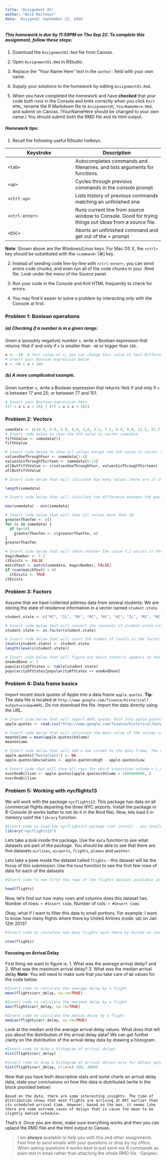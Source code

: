 ```yaml
---
title: "Assignment 01"
author: "Nick Reitnour"
date: 'Assigned: September 22, 2016'
---
```


##### This homework is due by **11:59PM on Thu Sep 22**.  To complete this assignment, follow these steps:

1. Download the `Assignment01.Rmd` file from Canvas.

2. Open `Assignment01.Rmd` in RStudio.

3. Replace the "Your Name Here" text in the `author:` field with your own name.

4. Supply your solutions to the homework by editing `Assignment01.Rmd`.

5. When you have completed the homework and have **checked** that your code both runs in the Console and knits correctly when you click `Knit HTML`, rename the R Markdown file to `Assignment01_YourNameHere.Rmd`, and submit on Canvas.  (YourNameHere should be changed to your own name.) You should submit both the RMD file and its html output.

##### Homework tips:

1. Recall the following useful RStudio hotkeys.

Keystroke | Description
----------|-------------
`<tab>` | Autocompletes commands and filenames, and lists arguments for functions.
`<up>` | Cycles through previous commands in the console prompt
`<ctrl-up>` | Lists history of previous commands matching an unfinished one
`<ctrl-enter>` | Runs current line from source window to Console. Good for trying things out ideas from a source file.
`<ESC>` | Aborts an unfinished command and get out of the + prompt

**Note**: Shown above are the Windows/Linux keys.  For Mac OS X, the `<ctrl>` key should be substituted with the `<command>` (&#8984;) key.

2. Instead of sending code line-by-line with `<ctrl-enter>`, you can send entire code chunks, and even run all of the code chunks in your .Rmd file. Look under the <Chunks> menu of the Source panel.

3. Run your code in the Console and Knit HTML frequently to check for errors.

4. You may find it easier to solve a problem by interacting only with the Console at first. 

### Problem 1: Boolean operations

##### (a) Checking if a number is in a given range. 

Given a (possibly negative) number `x`, write a Boolean expression that returns `TRUE` if and only if `x` is smaller than `-40` or bigger than `105`.  

```r
x <- -50  # Test value of x, you can change this value to test different scenarios
# Insert your Boolean expression below
x < -40 | x > 105

```

##### (b) A more complicated example.

Given number `x`, write a Boolean expression that returns `TRUE` if and only if `x` is between 17 and 25; or between 77 and 101.  

```r
# Insert your Boolean expression here
(17 < x & x < 25) | (77 < x & x < 101)
```

### Problem 2: Vectors

```r
somedata <- c(10.4, 9.8, 5.6, 4,9, 2,4, 3.1, 7.2, 6.4, 8.8, 12.5, 21.7)
# Insert code below to show the 5th value in vector somedata
fifthValue <- somedata[5]
fifthValue

# Insert code below to show all values except the 5th value in vector somedata
valuesOneThroughFour <- somedata[1:4]
valuesSixThroughThirteen <- somedata[6:13]
allButFifthValue <- c(valuesOneThroughFour, valuesSixThroughThirteen)
allButFifthValue

# Insert code below that will calculate how many values there are in the vector somedata

length(somedata)

# Insert code below that will calculate the difference between the maximum value and the minimum value in the vector somedata

max(somedata) - min(somedata)

# Insert code below that will show all values more than 10
greaterThanTen <- c()
for (v in somedata) {
  if (v>10)
    greaterThanTen <- c(greaterThanTen, v)
}
greaterThanTen

# Insert code below that will check whether the value 7.2 exists in the vector somedata or not. Code should output TRUE or FALSE depending upon whether the value exists or not in the vector.
magicNumber <- 7.2
itExists <- FALSE
matchTest <- match(somedata, magicNumber, FALSE)
if (sum(matchTest) > 0)
  itExists <- TRUE
itExists


```

### Problem 3: Factors

Assume that we have collected address data from several students. We are storing the state of residence information in a vector named `student.state`.
```r
student.state <- c("MI", "IL", "NY", "MI", "NY", "HI", "IL", "MI", "MI", "NY")

# Insert code below that will convert the contents of student.state into factors
student.state <- as.factor(student.state)

# Insert code below that will count the number of levels in the factor created above
levels(student.state) <- student.state
length(levels(student.state))

# Insert code below that will figure out which state(s) appears in the list only once
oneAndDone <- 1
popularityOfStates <- table(student.state)
popularityOfStates[popularityOfStates <= oneAndDone]


```
### Problem 4: Data frame basics

Import recent stock quotes of Apple into a data frame `apple.quotes`. **Tip**: The data file is located at `http://www.google.com/finance/historical?output=csv&q=AAPL`.  Do not download the file.  Import the data directly using the URL.

```r
# Insert code below that will import AAPL quotes data into apple.quotes
apple.quotes <- read.csv("http://www.google.com/finance/historical?output=csv&q=AAPL", header = T)

# Insert code below that will calculate the mean value of the volume variable in the data.frame.
meanVolume = mean(apple.quotes$Volume)
meanVolume

# Insert code below that will add a new column to the data frame. The column will have the label deviations and will have deviations values defined by (high - low).
apple.quotes["Deviations"] <- NA
apple.quotes$Deviations <- apple.quotes$High - apple.quotes$Low

# Insert code that will show all rows for which transction volume > 1,000,000,000 
overOneBillion <- apple.quotes[apple.quotes$Volume > 1000000000, ]
overOneBillion

```

### Problem 5: Working with nycflights13
We will work with the package `nycflights13`. This package has data on all commercial flights departing the three NYC airports. Install the package in R-Console (it works better to not do it in the Rmd file). Now, lets load it in memory usinf the `library` function.
```r
#Insert code to load the nycflights13 package (not install - you should do that in R Console independently
library("nycflights13")

```

Lets take a look inside the package. Use the `data` function to see what datasets are part of the package. You should be able to see that there are five datasets `airlines`, `airports`, `flights`, `planes` and `weather`.

Lets take a peek inside the dataset called `flights` - this dataset will be the focus of this submission. Use the `head` function to see the first few rows of data for each of the datasets
```r
#Insert code to see first few rows of the flights dataset available in nycflights13 package

head(flights)

```

Now, let's find out how many rows and columns does this dataset has. Number of rows: `r #Insert Code`, Number of cols: `r #Insert Code`.

Okay, what if I want to filter this data to small portions. For example: I want to know how many flights where there by United Airlines (code: `UA`) on Jan 12th 2013?

```r
#Insert code to calculate how many flights were there by United on Jan 12, 2013

nrow(flights)

```

#### Focusing on Arrival Delay

First thing we want to figure is: 1. What was the average arrival delay? and 2. What was the maximum arrival delay? 3. What was the median arrival delay **Note**: You will need to make sure that you take care of `NA` values for the code below. 

```r
#Insert code to calculate the average delay by a flight
mean(flights$arr_delay, na.rm=TRUE)

#Insert code to calculate the maximum delay by a flight
max(flights$arr_delay, na.rm=TRUE)

#Insert code to calculate the median delay by a flight
median(flights$arr_delay, na.rm=TRUE)

```

Look at the median and the average arrival delay values. What does that tell you about the distribution of the arrival delay data? We can get further clarity on the distribution of the arrival delay data by drawing a histogram.
```r
#Insert code to draw a histogram of arrival delays
hist(flights$arr_delay)

#Insert code to draw a histogram of arrival delays only for delays uptp 300 minutes
hist(flights$arr_delay, xlim=c(-100, 300))
```

Now that you have both descriptive stats and some charts on arrival delay data, state your conclusions on how this data is distributed (write in the block provided below)
```
Based on the data, there are some interesting insights. The time of distribution shows that most flights are arriving at NYC earlier than its scheduled arrival time. However, based on the max, it seems like there are some extreme cases of delays that is cause the mean to be slightly behind schedule.
```

That's it. Once you are done, make sure everything works and then you can uplaod the RMD flile and the html output to Canvas.

> I am **always** available to help you with this and other assignments. Feel free to send emails with your questions or drop by my office. When asking questions it works best to just send me R commands as plain text in email rather than attaching the whole RMD file. -Sanjeev.
